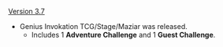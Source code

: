 {{Change History/Header}}
[[Version 3.7]]
* Genius Invokation TCG/Stage/Maziar was released.
** Includes 1 '''Adventure Challenge''' and 1 '''Guest Challenge'''.